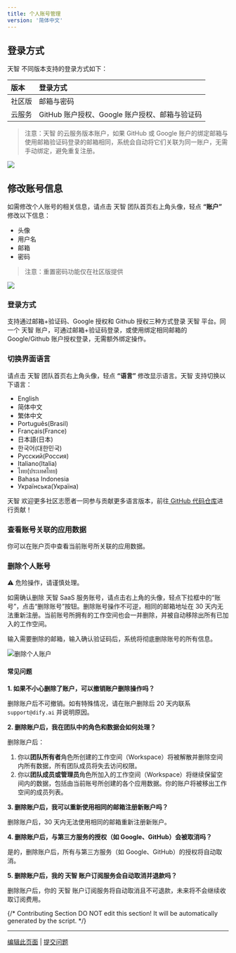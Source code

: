 ```yaml
---
title: 个人账号管理
version: '简体中文'
---
```


## 登录方式

天智 不同版本支持的登录方式如下：

| 版本 | 登录方式 |
| :--- | :--- |
| 社区版 | 邮箱与密码 |
| 云服务 | GitHub 账户授权、Google 账户授权、邮箱与验证码 |

> 注意：天智 的云服务版本账户，如果 GitHub 或 Google 账户的绑定邮箱与使用邮箱验证码登录的邮箱相同，系统会自动将它们关联为同一账户，无需手动绑定，避免重复注册。

![](https://assets-docs.dify.ai/dify-enterprise-mintlify/zh_CN/guides/management/36e3f4fb5fc15ae6949e2b2693ecc9e7.png)

## 修改账号信息

如需修改个人账号的相关信息，请点击 天智 团队首页右上角头像，轻点 **“账户”** 修改以下信息：

* 头像
* 用户名
* 邮箱
* 密码

> 注意：重置密码功能仅在社区版提供

![](https://assets-docs.dify.ai/dify-enterprise-mintlify/zh_CN/guides/management/700817f2c2e3ba0bfce873bb5c5316c9.png)

### 登录方式

支持通过邮箱+验证码、Google 授权和 Github 授权三种方式登录 天智 平台。同一个 天智 账户，可通过邮箱+验证码登录，或使用绑定相同邮箱的 Google/Github 账户授权登录，无需额外绑定操作。

### 切换界面语言

请点击 天智 团队首页右上角头像，轻点 **“语言”** 修改显示语言。天智 支持切换以下语言：

* English
* 简体中文
* 繁体中文
* Português(Brasil)
* Français(France)
* 日本語(日本)
* 한국어(대한민국)
* Русский(Россия)
* Italiano(Italia)
* ไทย(ประเทศไทย)
* Bahasa Indonesia
* Українська(Україна)

天智 欢迎更多社区志愿者一同参与贡献更多语言版本，前往[ GitHub 代码仓库](https://github.com/langgenius/dify/blob/main/CONTRIBUTING.md)进行贡献！

### 查看账号关联的应用数据

你可以在账户页中查看当前账号所关联的应用数据。

### 删除个人账号

⚠️ 危险操作，请谨慎处理。

如需确认删除 天智 SaaS 服务账号，请点击右上角的头像，轻点下拉框中的“账号”，点击“删除账号”按钮。删除账号操作不可逆，相同的邮箱地址在 30 天内无法重新注册。当前账号所拥有的工作空间也会一并删除，并被自动移除出所有已加入的工作空间。

输入需要删除的邮箱，输入确认验证码后，系统将彻底删除账号的所有信息。

![删除个人账户](https://assets-docs.dify.ai/2024/12/ded326f27886b5884969c220ead998d7.png)

#### 常见问题

**1. 如果不小心删除了账户，可以撤销账户删除操作吗？**

删除账户后不可撤销。如有特殊情况，请在账户删除后 20 天内联系 `support@dify.ai` 并说明原因。

**2. 删除账户后，我在团队中的角色和数据会如何处理？**

删除账户后：
  1. 你以**团队所有者**角色所创建的工作空间（Workspace）将被解散并删除空间内所有数据，所有团队成员将失去访问权限。
  2. 你以**团队成员或管理员**角色所加入的工作空间（Workspace）将继续保留空间内的数据，包括由当前账号所创建的各个应用数据。你的账户将被移出工作空间的成员列表。

**3. 删除账户后，我可以重新使用相同的邮箱注册新账户吗？**

删除账户后，30 天内无法使用相同的邮箱重新注册新账户。

**4. 删除账户后，与第三方服务的授权（如 Google、GitHub）会被取消吗？**

是的，删除账户后，所有与第三方服务（如 Google、GitHub）的授权将自动取消。

**5. 删除账户后，我的 天智 账户订阅服务会自动取消并退款吗？**

删除账户后，你的 天智 账户订阅服务将自动取消且不可退款，未来将不会继续收取订阅费用。

{/*
Contributing Section
DO NOT edit this section!
It will be automatically generated by the script.
*/}

---

[编辑此页面](https://github.com/langgenius/dify-docs/edit/main/zh-hans/guides/management/personal-account-management.mdx) | [提交问题](https://github.com/langgenius/dify-docs/issues/new?template=docs.yml)

